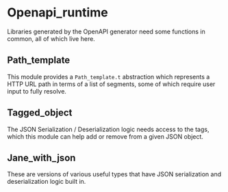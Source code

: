 # Openapi_runtime

Libraries generated by the OpenAPI generator need some functions in common, all of
which live here.

## Path_template

This module provides a `Path_template.t` abstraction which represents a HTTP URL path
in terms of a list of segments, some of which require user input to fully resolve.

## Tagged_object

The JSON Serialization / Deserialization logic needs access to the tags, which this
module can help add or remove from a given JSON object.

## Jane_with_json

These are versions of various useful types that have JSON serialization and
deserialization logic built in.
